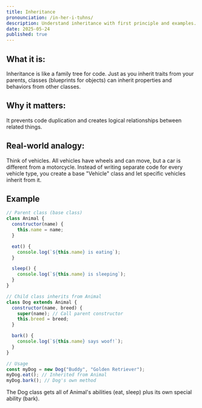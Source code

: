 ```yaml
---
title: Inheritance
pronounciation: /in-her-i-tuhns/
description: Understand inheritance with first principle and examples.
date: 2025-05-24
published: true
---
```


## What it is:

Inheritance is like a family tree for code. Just as you inherit traits from your parents, classes (blueprints for objects) can inherit properties and behaviors from other classes.

## Why it matters:

It prevents code duplication and creates logical relationships between related things.

## Real-world analogy:

Think of vehicles. All vehicles have wheels and can move, but a car is different from a motorcycle. Instead of writing separate code for every vehicle type, you create a base "Vehicle" class and let specific vehicles inherit from it.

## Example

```js
// Parent class (base class)
class Animal {
  constructor(name) {
    this.name = name;
  }

  eat() {
    console.log(`${this.name} is eating`);
  }

  sleep() {
    console.log(`${this.name} is sleeping`);
  }
}

// Child class inherits from Animal
class Dog extends Animal {
  constructor(name, breed) {
    super(name); // Call parent constructor
    this.breed = breed;
  }

  bark() {
    console.log(`${this.name} says woof!`);
  }
}

// Usage
const myDog = new Dog("Buddy", "Golden Retriever");
myDog.eat(); // Inherited from Animal
myDog.bark(); // Dog's own method
```

The Dog class gets all of Animal's abilities (eat, sleep) plus its own special ability (bark).
